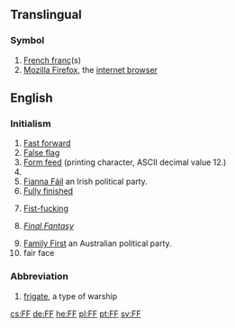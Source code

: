 {{also|ff|ff.|fF|ﬀ|␌}}
==Translingual==

===Symbol===
{{mul-symbol}}

# [[French franc]](s)
# [[w:Firefox|Mozilla Firefox]], the [[internet browser]]

==English==

===Initialism===
{{rfc-header|Initialism}}
{{head|en|initialism}}

# [[fast forward|Fast forward]]
# [[false flag|False flag]]
# [[form feed|Form feed]] (printing character, ASCII decimal value 12.)
# {{initialism of|fill factor|lang=en}}
# [[Fianna Fáil|Fianna Fáil]] an Irish political party.
# [[fully finished|Fully finished]]
# {{lb|en|vulgar|slang}} [[fist-fucking|Fist-fucking]]
# {{lb|en|video games}} ''[[w:Final Fantasy|Final Fantasy]]'' {{qualifier|at Wikipedia}}
# [[w:Family First|Family First]] an Australian political party.
# fair face

===Abbreviation===
{{rfc-header|Abbreviation}}
{{head|en|abbreviation}}

# [[frigate]], a type of warship

[[cs:FF]]
[[de:FF]]
[[he:FF]]
[[pl:FF]]
[[pt:FF]]
[[sv:FF]]